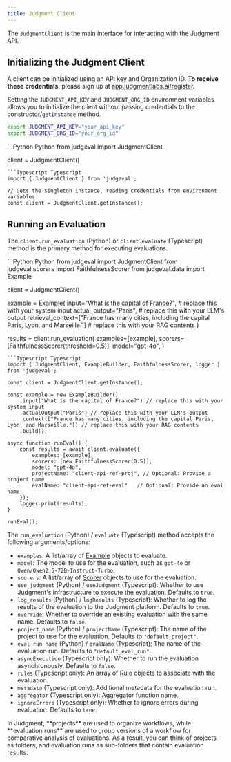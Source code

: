 ```yaml
---
title: Judgment Client
---
```


The `JudgmentClient` is the main interface for interacting with the Judgment API.

## Initializing the Judgment Client

A client can be initialized using an API key and Organization ID. **To receive these credentials**, please sign up at [app.judgmentlabs.ai/register](https://app.judgmentlabs.ai/register).

Setting the `JUDGMENT_API_KEY` and `JUDGMENT_ORG_ID` environment variables allows you to initialize the client without passing credentials to the constructor/`getInstance` method.

```bash
export JUDGMENT_API_KEY="your_api_key"
export JUDGMENT_ORG_ID="your_org_id"
```

<CodeGroup>
```Python Python
from judgeval import JudgmentClient

client = JudgmentClient()
```
```Typescript Typescript
import { JudgmentClient } from 'judgeval';

// Gets the singleton instance, reading credentials from environment variables
const client = JudgmentClient.getInstance(); 
```
</CodeGroup>

## Running an Evaluation

The `client.run_evaluation` (Python) or `client.evaluate` (Typescript) method is the primary method for executing evaluations.

<CodeGroup>
```Python Python
from judgeval import JudgmentClient
from judgeval.scorers import FaithfulnessScorer
from judgeval.data import Example

client = JudgmentClient()

example = Example(
    input="What is the capital of France?",  # replace this with your system input
    actual_output="Paris",  # replace this with your LLM's output
    retrieval_context=["France has many cities, including the capital Paris, Lyon, and Marseille."]  # replace this with your RAG contents
)

results = client.run_evaluation(
    examples=[example],
    scorers=[FaithfulnessScorer(threshold=0.5)],
    model="gpt-4o",
)
```
```Typescript Typescript
import { JudgmentClient, ExampleBuilder, FaithfulnessScorer, logger } from 'judgeval';

const client = JudgmentClient.getInstance();

const example = new ExampleBuilder()
    .input("What is the capital of France?") // replace this with your system input
    .actualOutput("Paris") // replace this with your LLM's output
    .context(["France has many cities, including the capital Paris, Lyon, and Marseille."]) // replace this with your RAG contents
    .build();

async function runEval() {
    const results = await client.evaluate({
        examples: [example],
        scorers: [new FaithfulnessScorer(0.5)],
        model: "gpt-4o",
        projectName: "client-api-ref-proj", // Optional: Provide a project name
        evalName: "client-api-ref-eval"   // Optional: Provide an eval name
    });
    logger.print(results);
}

runEval();
```
</CodeGroup>

The `run_evaluation` (Python) / `evaluate` (Typescript) method accepts the following arguments/options:
- `examples`: A list/array of [Example](/evaluation/data_examples) objects to evaluate.
- `model`: The model to use for the evaluation, such as `gpt-4o` or `Qwen/Qwen2.5-72B-Instruct-Turbo`.
- `scorers`: A list/array of [Scorer](/evaluation/scorers) objects to use for the evaluation.
- `use_judgment` (Python) / `useJudgment` (Typescript): Whether to use Judgment's infrastructure to execute the evaluation. Defaults to `true`.
- `log_results` (Python) / `logResults` (Typescript): Whether to log the results of the evaluation to the Judgment platform. Defaults to `true`.
- `override`: Whether to override an existing evaluation with the same name. Defaults to `false`.
- `project_name` (Python) / `projectName` (Typescript): The name of the project to use for the evaluation. Defaults to `"default_project"`.
- `eval_run_name` (Python) / `evalName` (Typescript): The name of the evaluation run. Defaults to `"default_eval_run"`.
- `asyncExecution` (Typescript only): Whether to run the evaluation asynchronously. Defaults to `false`.
- `rules` (Typescript only): An array of [Rule](/alerts/rules) objects to associate with the evaluation.
- `metadata` (Typescript only): Additional metadata for the evaluation run.
- `aggregator` (Typescript only): Aggregator function name.
- `ignoreErrors` (Typescript only): Whether to ignore errors during evaluation. Defaults to `true`.

<Tip>
In Judgment, **projects** are used to organize workflows, while **evaluation runs** 
are used to group versions of a workflow for comparative analysis of evaluations. 
As a result, you can think of projects as folders, and evaluation runs as sub-folders that contain evaluation results.
</Tip>
